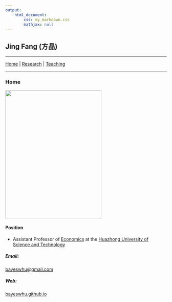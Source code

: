 ```yaml
---
output: 
    html_document:
        css: my_markdown.css
        mathjax: null
---
```


## Jing Fang (方晶)

-----

[Home](http://bayeswhu.github.io/index.html) | [Research](research.html) | [Teaching](teaching.html)

-----

### Home
<img src="fj.jpg" height="400px" width="300px" />

#### Position
- Assistant Professor of [Economics](http://eco.hust.edu.cn) at the [Huazhong University of Science and Technology](http://www.hust.edu.cn)

##### Email: 
[bayeswhu@gmail.com](bayeswhu@gmail.com)

##### Web: 
[bayeswhu.github.io](http://bayeswhu.github.io)